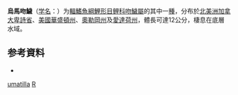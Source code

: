 {{Speciesbox
| name = 烏馬吻鱥
| status = NE
| status_system = IUCN3.1
| image = 
| genus = Rhinichthys
| species = umatilla
| authority = Gilbert & Evermann, 1894
| synonyms = *''Agosia umatilla''<br /><small>Gilbert & Evermann, 1894</small>
}}

'''烏馬吻鱥'''（[[学名|学名]]：{{lang|la|'''''Rhinichthys umatilla'''''}}）为[[輻鰭魚綱|輻鰭魚綱]][[鯉形目|鯉形目]][[鲤科|鲤科]][[吻鱥屬|吻鱥屬]]的其中一[[種|種]]，分布於[[北美洲|北美洲]][[加拿大|加拿大]][[卑詩省|卑詩省]]、[[美國|美國]][[華盛頓州|華盛頓州]]、[[奧勒岡州|奧勒岡州]]及[[愛達荷州|愛達荷州]]，體長可達12公分，棲息在底層水域。

==参考資料==
*{{FishBase_species|genus=Rhinichthys umatilla|species=|year=2011|month=12}}
{{Taxonbar|from=Q1102693}}

[[Category:吻鱥屬|umatilla]]
[[Category:1894年描述的鱼类|R]]


{{鲤形目小作品}}